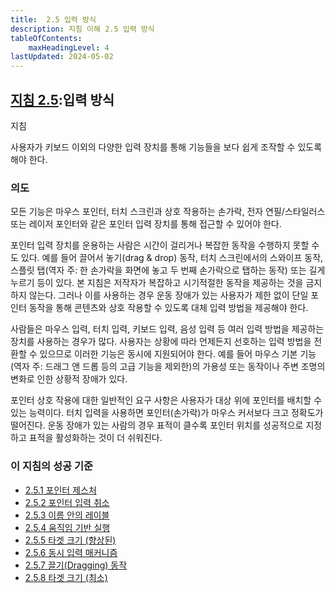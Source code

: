 ```yaml
---
title:  2.5 입력 방식
description: 지침 이해 2.5 입력 방식
tableOfContents:
    maxHeadingLevel: 4
lastUpdated: 2024-05-02
---
```



## [지침 2.5](https://w3.org/TR/WCAG22#input-modalities):입력 방식

지침

사용자가 키보드 이외의 다양한 입력 장치를 통해 기능들을 보다 쉽게 조작할 수 있도록 해야 한다.

### 의도

모든 기능은 마우스 포인터, 터치 스크린과 상호 작용하는 손가락, 전자 연필/스타일러스 또는 레이저 포인터와 같은 포인터 입력 장치를 통해 접근할 수 있어야 한다.

포인터 입력 장치를 운용하는 사람은 시간이 걸리거나 복잡한 동작을 수행하지 못할 수도 있다. 예를 들어 끌어서 놓기(drag & drop) 동작, 터치 스크린에서의 스와이프 동작, 스플릿 탭(역자 주: 한 손가락을 화면에 놓고 두 번째 손가락으로 탭하는 동작) 또는 길게 누르기 등이 있다. 본 지침은 저작자가 복잡하고 시기적절한 동작을 제공하는 것을 금지하지 않는다. 그러나 이를 사용하는 경우 운동 장애가 있는 사용자가 제한 없이 단일 포인터 동작을 통해 콘텐츠와 상호 작용할 수 있도록 대체 입력 방법을 제공해야 한다.

사람들은 마우스 입력, 터치 입력, 키보드 입력, 음성 입력 등 여러 입력 방법을 제공하는 장치를 사용하는 경우가 많다. 사용자는 상황에 따라 언제든지 선호하는 입력 방법을 전환할 수 있으므로 이러한 기능은 동시에 지원되어야 한다. 예를 들어 마우스 기본 기능(역자 주: 드래그 앤 드롭 등의 고급 기능을 제외한)의 가용성 또는 동작이나 주변 조명의 변화로 인한 상황적 장애가 있다.

포인터 상호 작용에 대한 일반적인 요구 사항은 사용자가 대상 위에 포인터를 배치할 수 있는 능력이다. 터치 입력을 사용하면 포인터(손가락)가 마우스 커서보다 크고 정확도가 떨어진다. 운동 장애가 있는 사람의 경우 표적이 클수록 포인터 위치를 성공적으로 지정하고 표적을 활성화하는 것이 더 쉬워진다.

### 이 지침의 성공 기준

*   [2.5.1 포인터 제스처](pointer-gestures)
*   [2.5.2 포인터 입력 취소](pointer-cancellation)
*   [2.5.3 이름 안의 레이블](label-in-name)
*   [2.5.4 움직임 기반 실행](motion-actuation)
*   [2.5.5 타겟 크기 (향상된)](target-size-enhanced)
*   [2.5.6 동시 입력 매커니즘](concurrent-input-mechanisms)
*   [2.5.7 끌기(Dragging) 동작](dragging-movements)
*   [2.5.8 타겟 크기 (최소)](target-size-minimum)

